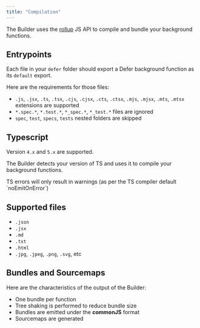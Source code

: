 ```yaml
---
title: "Compilation"
---
```


The Builder uses the [rollup](https://rollupjs.org/) JS API to compile and
bundle your background functions.

## Entrypoints

Each file in your `defer` folder should export a Defer background function as
its `default` export.

Here are the requirements for those files:

- `.js`, `.jsx`, `.ts`, `.tsx`, `.cjs`, `.cjsx`, `.cts`, `.ctsx`, `.mjs`,
  `.mjsx`, `.mts`, `.mtsx` extensions are supported
- `*.spec.*`, `*.test.*`, `*_spec.*`, `*_test.*` files are ignored
- `spec`, `test`, `specs`, `tests` nested folders are skipped

## Typescript

Version `4.x` and `5.x` are supported.

The Builder detects your version of TS and uses it to compile your background
functions.

<Note>
  TS errors will only result in warnings (as per the TS compiler default
  `noEmitOnError`)
</Note>

## Supported files

- `.json`
- `.jsx`
- `.md`
- `.txt`
- `.html`
- `.jpg`, `.jpeg`, `.png`, `.svg`, etc

## Bundles and Sourcemaps

Here are the characteristics of the output of the Builder:

- One bundle per function
- Tree shaking is performed to reduce bundle size
- Bundles are emitted under the **commonJS** format
- Sourcemaps are generated

